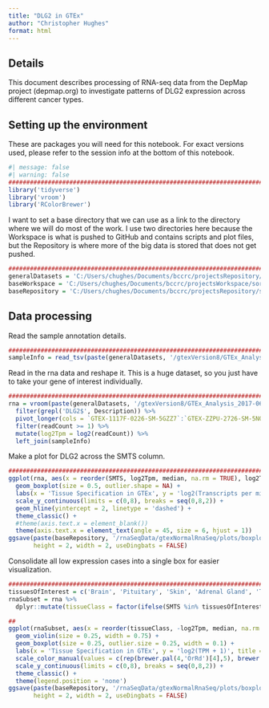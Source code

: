 ```yaml
---
title: "DLG2 in GTEx"
author: "Christopher Hughes"
format: html
---
```


## Details

This document describes processing of RNA-seq data from the DepMap project (depmap.org) to investigate patterns of DLG2 expression across different cancer types.

## Setting up the environment

These are packages you will need for this notebook. For exact versions used, please refer to the session info at the bottom of this notebook.

```r
#| message: false
#| warning: false
##########################################################################################
library('tidyverse')
library('vroom')
library('RColorBrewer')
```

I want to set a base directory that we can use as a link to the directory where we will do most of the work. I use two directories here because the Workspace is what is pushed to GitHub and contains scripts and plot files, but the Repository is where more of the big data is stored that does not get pushed.

```r
##########################################################################################
generalDatasets = 'C:/Users/chughes/Documents/bccrc/projectsRepository/generalDatasets'
baseWorkspace = 'C:/Users/chughes/Documents/bccrc/projectsWorkspace/sorensenLab/manuscriptPreparationDlg2'
baseRepository = 'C:/Users/chughes/Documents/bccrc/projectsRepository/sorensenLab/manuscriptPreparationDlg2'
```

## Data processing

Read the sample annotation details.

```r
##########################################################################################
sampleInfo = read_tsv(paste(generalDatasets, '/gtexVersion8/GTEx_Analysis_v8_Annotations_SampleAttributesDS.txt', sep = ''), show_col_types = FALSE)
```

Read in the rna data and reshape it. This is a huge dataset, so you just have to take your gene of interest individually.

```r
##########################################################################################
rna = vroom(paste(generalDatasets, '/gtexVersion8/GTEx_Analysis_2017-06-05_v8_RNASeQCv1.1.9_gene_tpm.gct', sep = ''), skip = 2, delim = '\t', show_col_types = FALSE) %>%
  filter(grepl('DLG2$', Description)) %>%
  pivot_longer(cols = `GTEX-1117F-0226-SM-5GZZ7`:`GTEX-ZZPU-2726-SM-5NQ8O`, names_to = 'SAMPID', values_to = 'readCount') %>%
  filter(readCount >= 1) %>%
  mutate(log2Tpm = log2(readCount)) %>%
  left_join(sampleInfo)
```

Make a plot for DLG2 across the SMTS column.

```r
##########################################################################################
ggplot(rna, aes(x = reorder(SMTS, log2Tpm, median, na.rm = TRUE), log2Tpm)) +
  geom_boxplot(size = 0.5, outlier.shape = NA) +
  labs(x = 'Tissue Specification in GTEx', y = 'log2(Transcripts per million)', title = 'DLG2 RNA expression in GTEx') +
  scale_y_continuous(limits = c(0,8), breaks = seq(0,8,2)) +
  geom_hline(yintercept = 2, linetype = 'dashed') +
  theme_classic() +
  #theme(axis.text.x = element_blank())
  theme(axis.text.x = element_text(angle = 45, size = 6, hjust = 1))
ggsave(paste(baseRepository, '/rnaSeqData/gtexNormalRnaSeq/plots/boxplot_dlg2RnaExpressionSmtsGtex.pdf', sep = ''),
       height = 2, width = 2, useDingbats = FALSE)
```

Consolidate all low expression cases into a single box for easier visualization.

```r
##########################################################################################
tissuesOfInterest = c('Brain', 'Pituitary', 'Skin', 'Adrenal Gland', 'Thyroid')
rnaSubset = rna %>%
  dplyr::mutate(tissueClass = factor(ifelse(SMTS %in% tissuesOfInterest, SMTS, 'Other'), levels = c('Brain','Pituitary','Skin','Adrenal Gland','Thyroid','Other')))

##
ggplot(rnaSubset, aes(x = reorder(tissueClass, -log2Tpm, median, na.rm = TRUE), log2Tpm, color = tissueClass)) +
  geom_violin(size = 0.25, width = 0.75) +
  geom_boxplot(size = 0.25, outlier.size = 0.25, width = 0.1) +
  labs(x = 'Tissue Specification in GTEx', y = 'log2(TPM + 1)', title = 'DLG2 in GTEx') +
  scale_color_manual(values = c(rep(brewer.pal(4,'OrRd')[4],5), brewer.pal(3,'Greys')[3])) +
  scale_y_continuous(limits = c(0,8), breaks = seq(0,8,2)) +
  theme_classic() +
  theme(legend.position = 'none')
ggsave(paste(baseRepository, '/rnaSeqData/gtexNormalRnaSeq/plots/boxplot_dlg2RnaExpressionSmtsGtexSubset.pdf', sep = ''),
       height = 2, width = 2, useDingbats = FALSE)
```

